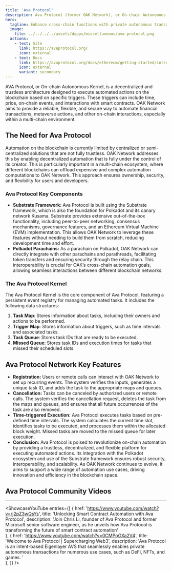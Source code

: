 ```yaml
---
title: 'Ava Protocol'
description: Ava Protocol (former OAK Network), or On-chain Autonomous Kernel, is a decentralized and trustless architecture designed to execute automated actions on the blockchain based on specific triggers.
hero:
  tagline: Enhance cross-chain functions with private autonomous transactions
  image: 
    file: ../../../../assets/dapps/miscellaneous/ava-protocol.png
  actions:
    - text: Site
      link: https://avaprotocol.org/
      icon: external
    - text: Docs
      link: https://avaprotocol.org/docs/ethereum/getting-started/introduction
      icon: external
      variant: secondary
---
```



AVA Protocol, or On-chain Autonomous Kernel, is a decentralized and trustless architecture designed to execute automated actions on the blockchain based on specific triggers. These triggers can include time, price, on-chain events, and interactions with smart contracts. OAK Network aims to provide a reliable, flexible, and secure way to automate financial transactions, metaverse actions, and other on-chain interactions, especially within a multi-chain environment.

## The Need for Ava Protocol
Automation on the blockchain is currently limited by centralized or semi-centralized solutions that are not fully trustless. OAK Network addresses this by enabling decentralized automation that is fully under the control of its creator. This is particularly important in a multi-chain ecosystem, where different blockchains can offload expensive and complex automation computations to OAK Network. This approach ensures ownership, security, and flexibility for users and developers.

### Ava Protocol Key Components
- **Substrate Framework:** Ava Protocol is built using the Substrate framework, which is also the foundation for Polkadot and its canary network Kusama. Substrate provides extensive out-of-the-box functionality, including peer-to-peer networking, consensus mechanisms, governance features, and an Ethereum Virtual Machine (EVM) implementation. This allows OAK Network to leverage these features without needing to build them from scratch, reducing development time and effort.
- **Polkadot Parachains:** As a parachain on Polkadot, OAK Network can directly integrate with other parachains and parathreads, facilitating token transfers and ensuring security through the relay chain. This interoperability is crucial for OAK’s cross-chain automation goals, allowing seamless interactions between different blockchain networks.


### The Ava Protocol Kernel
The Ava Protocol Kernel is the core component of Ava Protocol, featuring a persistent event registry for managing automated tasks. It includes the following data structures:
1. **Task Map**: Stores information about tasks, including their owners and actions to be performed.
2. **Trigger Map**: Stores information about triggers, such as time intervals and associated tasks.
3. **Task Queue**: Stores task IDs that are ready to be executed.
4. **Missed Queue**: Stores task IDs and execution times for tasks that missed their scheduled slots.

## Ava Protocol Network Key Features
- **Registration:** Users or remote calls can interact with OAK Network to set up recurring events. The system verifies the inputs, generates a unique task ID, and adds the task to the appropriate maps and queues.
- **Cancellation:** Tasks can be canceled by authorized users or remote calls. The system verifies the cancellation request, deletes the task from the maps and queues, and ensures that all future occurrences of the task are also removed.
- **Time-triggered Execution:** Ava Protocol executes tasks based on pre-defined time intervals. The system calculates the current time slot, identifies tasks to be executed, and processes them within the allocated block weight. Missed tasks are moved to the missed queue for later execution.
- **Conclusion:** Ava Protocol is poised to revolutionize on-chain automation by providing a trustless, decentralized, and flexible platform for executing automated actions. Its integration with the Polkadot ecosystem and use of the Substrate framework ensures robust security, interoperability, and scalability. As OAK Network continues to evolve, it aims to support a wide range of automation use cases, driving innovation and efficiency in the blockchain space.


## Ava Protocol Community Videos
------------
<ShowcaseYouTube
  entries={[
    {
      href: 'https://www.youtube.com/watch?v=rj2pZ3wQsYs',
      title: 'Unlocking Smart Contract Automation with Ava Protocol',
      description: 'Join Chris Li, founder of Ava Protocol and former Microsoft senior software engineer, as he unveils how Ava Protocol is transforming the future of smart contract automation'  
       },
           {
      href: 'https://www.youtube.com/watch?v=0CMPpGXa2V4',
      title: 'Welcome to Ava Protocol | Supercharging Web3',
      description: 'Ava Protocol is an intent-based Eigenlayer AVS that seamlessly enables private autonomous transactions for numerous use cases, such as DeFi, NFTs, and games. '  
       },
  ]} />



